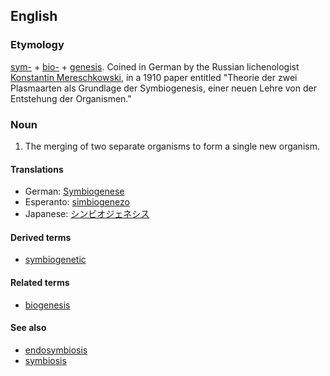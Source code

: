 
==English==
===Etymology===

[[sym-]] + [[bio-]] + [[genesis]].  Coined in German by the Russian lichenologist [[w:Konstantin Mereschkowski|Konstantin Mereschkowski]], in a 1910 paper entitled "Theorie der zwei Plasmaarten als Grundlage der Symbiogenesis, einer neuen Lehre von der Entstehung der Organismen."

===Noun===
{{en-noun|symbiogeneses}}
{{wikipedia}}

# {{biology}} The merging of two separate organisms to form a single new organism. 

====Translations====
{{trans-top|merging of organisms to form a new organism}}
*German: [[Symbiogenese]]
*Esperanto: [[simbiogenezo]]
*Japanese: [[シンビオジェネシス]]
{{trans-bottom}}

====Derived terms====
*[[symbiogenetic]]
====Related terms====
*[[biogenesis]]
====See also====
*[[endosymbiosis]]
*[[symbiosis]]